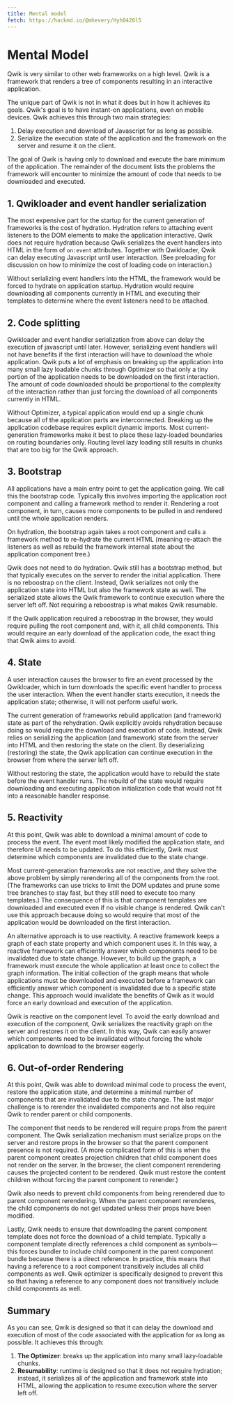 ```yaml
---
title: Mental model
fetch: https://hackmd.io/@mhevery/Hyh0420l5
---
```


# Mental Model

Qwik is very similar to other web frameworks on a high level. Qwik is a framework that renders a tree of components resulting in an interactive application.

The unique part of Qwik is not in what it does but in how it achieves its goals. Qwik's goal is to have instant-on applications, even on mobile devices. Qwik achieves this through two main strategies:

1. Delay execution and download of Javascript for as long as possible.
2. Serialize the execution state of the application and the framework on the server and resume it on the client.

The goal of Qwik is having only to download and execute the bare minimum of the application. The remainder of the document lists the problems the framework will encounter to minimize the amount of code that needs to be downloaded and executed.

## 1. Qwikloader and event handler serialization

The most expensive part for the startup for the current generation of frameworks is the cost of hydration. Hydration refers to attaching event listeners to the DOM elements to make the application interactive. Qwik does not require hydration because Qwik serializes the event handlers into HTML in the form of `on:event` attributes. Together with Qwikloader, Qwik can delay executing Javascript until user interaction. (See preloading for discussion on how to minimize the cost of loading code on interaction.)

Without serializing event handlers into the HTML, the framework would be forced to hydrate on application startup. Hydration would require downloading all components currently in HTML and executing their templates to determine where the event listeners need to be attached.

## 2. Code splitting

Qwikloader and event handler serialization from above can delay the execution of javascript until later. However, serializing event handlers will not have benefits if the first interaction will have to download the whole application. Qwik puts a lot of emphasis on breaking up the application into many small lazy loadable chunks through Optimizer so that only a tiny portion of the application needs to be downloaded on the first interaction. The amount of code downloaded should be proportional to the complexity of the interaction rather than just forcing the download of all components currently in HTML.

Without Optimizer, a typical application would end up a single chunk because all of the application parts are interconnected. Breaking up the application codebase requires explicit dynamic imports. Most current-generation frameworks make it best to place these lazy-loaded boundaries on routing boundaries only. Routing level lazy loading still results in chunks that are too big for the Qwik approach.

## 3. Bootstrap

All applications have a main entry point to get the application going. We call this the bootstrap code. Typically this involves importing the application root component and calling a framework method to render it. Rendering a root component, in turn, causes more components to be pulled in and rendered until the whole application renders.

On hydration, the bootstrap again takes a root component and calls a framework method to re-hydrate the current HTML (meaning re-attach the listeners as well as rebuild the framework internal state about the application component tree.)

Qwik does not need to do hydration. Qwik still has a bootstrap method, but that typically executes on the server to render the initial application. There is no reboostrap on the client. Instead, Qwik serializes not only the application state into HTML but also the framework state as well. The serialized state allows the Qwik framework to continue execution where the server left off. Not requiring a reboostrap is what makes Qwik resumable.

If the Qwik application required a reboostrap in the browser, they would require pulling the root component and, with it, all child components. This would require an early download of the application code, the exact thing that Qwik aims to avoid.

## 4. State

A user interaction causes the browser to fire an event processed by the Qwikloader, which in turn downloads the specific event handler to process the user interaction. When the event handler starts execution, it needs the application state; otherwise, it will not perform useful work.

The current generation of frameworks rebuild application (and framework) state as part of the rehydration. Qwik explicitly avoids rehydration because doing so would require the download and execution of code. Instead, Qwik relies on serializing the application (and framework) state from the server into HTML and then restoring the state on the client. By deserializing (restoring) the state, the Qwik application can continue execution in the browser from where the server left off.

Without restoring the state, the application would have to rebuild the state before the event handler runs. The rebuild of the state would require downloading and executing application initialization code that would not fit into a reasonable handler response.

## 5. Reactivity

At this point, Qwik was able to download a minimal amount of code to process the event. The event most likely modified the application state, and therefore UI needs to be updated. To do this efficiently, Qwik must determine which components are invalidated due to the state change.

Most current-generation frameworks are not reactive, and they solve the above problem by simply rerendering all of the components from the root. (The frameworks can use tricks to limit the DOM updates and prune some tree branches to stay fast, but they still need to execute too many templates.) The consequence of this is that component templates are downloaded and executed even if no visible change is rendered. Qwik can't use this approach because doing so would require that most of the application would be downloaded on the first interaction.

An alternative approach is to use reactivity. A reactive framework keeps a graph of each state property and which component uses it. In this way, a reactive framework can efficiently answer which components need to be invalidated due to state change. However, to build up the graph, a framework must execute the whole application at least once to collect the graph information. The initial collection of the graph means that whole applications must be downloaded and executed before a framework can efficiently answer which component is invalidated due to a specific state change. This approach would invalidate the benefits of Qwik as it would force an early download and execution of the application.

Qwik is reactive on the component level. To avoid the early download and execution of the component, Qwik serializes the reactivity graph on the server and restores it on the client. In this way, Qwik can easily answer which components need to be invalidated without forcing the whole application to download to the browser eagerly.

## 6. Out-of-order Rendering

At this point, Qwik was able to download minimal code to process the event, restore the application state, and determine a minimal number of components that are invalidated due to the state change. The last major challenge is to rerender the invalidated components and not also require Qwik to render parent or child components.

The component that needs to be rendered will require props from the parent component. The Qwik serialization mechanism must serialize props on the server and restore props in the browser so that the parent component presence is not required. (A more complicated form of this is when the parent component creates projection children that child component does not render on the server. In the browser, the client component rerendering causes the projected content to be rendered. Qwik must restore the content children without forcing the parent component to rerender.)

Qwik also needs to prevent child components from being rerendered due to parent component rerendering. When the parent component rerenderes, the child components do not get updated unless their props have been modified.

Lastly, Qwik needs to ensure that downloading the parent component template does not force the download of a child template. Typically a component template directly references a child component as symbols—this forces bundler to include child component in the parent component bundle because there is a direct reference. In practice, this means that having a reference to a root component transitively includes all child components as well. Qwik optimizer is specifically designed to prevent this so that having a reference to any component does not transitively include child components as well.

## Summary

As you can see, Qwik is designed so that it can delay the download and execution of most of the code associated with the application for as long as possible. It achieves this through:

1. **The Optimizer**: breaks up the application into many small lazy-loadable chunks.
2. **Resumability**: runtime is designed so that it does not require hydration; instead, it serializes all of the application and framework state into HTML, allowing the application to resume execution where the server left off.
